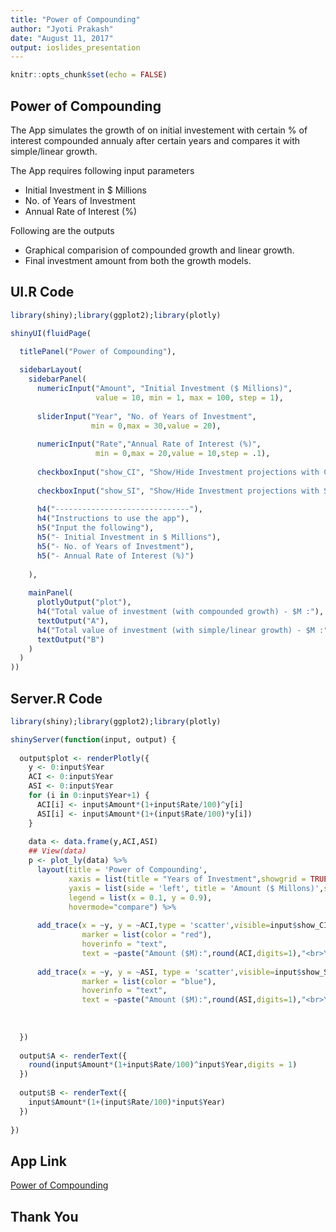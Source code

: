 ---
title: "Power of Compounding"
author: "Jyoti Prakash"
date: "August 11, 2017"
output: ioslides_presentation
---

```{r setup, include=FALSE}
knitr::opts_chunk$set(echo = FALSE)
```

## Power of Compounding

The App simulates the growth of on initial investement with certain % of interest compounded annualy after certain years and compares it with simple/linear growth.

The App requires following input parameters

- Initial Investment in $ Millions
- No. of Years of Investment
- Annual Rate of Interest (%)

Following are the outputs

- Graphical comparision of compounded growth and linear growth.
- Final investment amount from both the growth models.

## UI.R Code

```{r UI, eval=FALSE,echo=TRUE}
library(shiny);library(ggplot2);library(plotly)

shinyUI(fluidPage(

  titlePanel("Power of Compounding"),
  
  sidebarLayout(
    sidebarPanel(
      numericInput("Amount", "Initial Investment ($ Millions)", 
                   value = 10, min = 1, max = 100, step = 1), 
      
      sliderInput("Year", "No. of Years of Investment",
                  min = 0,max = 30,value = 20),
      
      numericInput("Rate","Annual Rate of Interest (%)",
                   min = 0,max = 20,value = 10,step = .1),
      
      checkboxInput("show_CI", "Show/Hide Investment projections with Compounded growth", value = TRUE),
      
      checkboxInput("show_SI", "Show/Hide Investment projections with Simple/Linear growth", value = FALSE),
      
      h4("------------------------------"),
      h4("Instructions to use the app"),
      h5("Input the following"),
      h5("- Initial Investment in $ Millions"),
      h5("- No. of Years of Investment"),
      h5("- Annual Rate of Interest (%)")
      
    ),
    
    mainPanel(
      plotlyOutput("plot"),
      h4("Total value of investment (with compounded growth) - $M :"),
      textOutput("A"),
      h4("Total value of investment (with simple/linear growth) - $M :"),
      textOutput("B")
    )
  )
))

```
## Server.R Code

```{r SERVER, eval=FALSE,echo=TRUE}
library(shiny);library(ggplot2);library(plotly)

shinyServer(function(input, output) {
  
  output$plot <- renderPlotly({
    y <- 0:input$Year
    ACI <- 0:input$Year
    ASI <- 0:input$Year
    for (i in 0:input$Year+1) {
      ACI[i] <- input$Amount*(1+input$Rate/100)^y[i]
      ASI[i] <- input$Amount*(1+(input$Rate/100)*y[i])
    }
    
    data <- data.frame(y,ACI,ASI) 
    ## View(data)
    p <- plot_ly(data) %>%
      layout(title = 'Power of Compounding',
             xaxis = list(title = "Years of Investment",showgrid = TRUE,zeroline = TRUE),
             yaxis = list(side = 'left', title = 'Amount ($ Millons)',showgrid = TRUE, zeroline = TRUE),
             legend = list(x = 0.1, y = 0.9),
             hovermode="compare") %>%
      
      add_trace(x = ~y, y = ~ACI,type = 'scatter',visible=input$show_CI,mode="lines",name = 'Compounded growth',
                marker = list(color = "red"),
                hoverinfo = "text",
                text = ~paste("Amount ($M):",round(ACI,digits=1),"<br>Year:",y,"<br>Gain over Simple growth ($M):",round(ACI-ASI,digits=1))) %>%
      
      add_trace(x = ~y, y = ~ASI, type = 'scatter',visible=input$show_SI,mode="lines",name = 'Simple/linear growth',
                marker = list(color = "blue"),
                hoverinfo = "text",
                text = ~paste("Amount ($M):",round(ASI,digits=1),"<br>Year:",y))
    
    
    
  })
  
  output$A <- renderText({
    round(input$Amount*(1+input$Rate/100)^input$Year,digits = 1)
  })
  
  output$B <- renderText({
    input$Amount*(1+(input$Rate/100)*input$Year)
  })
  
})

```
## App Link

 [Power of Compounding](https://jprakash007.shinyapps.io/power_of_compouding/)


## Thank You

